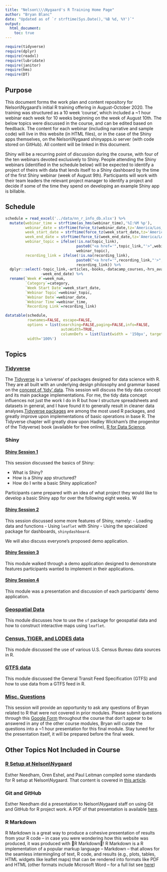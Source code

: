 ```yaml
---
title: "Nelson\\\\Nygaard's R Training Home Page"
author: "Bryan Blanc"
date: "Updated as of `r strftime(Sys.Date(),'%B %d, %Y')`"
output: 
  html_document:
    toc: true
---
```


```r
require(tidyverse)
require(dplyr)
require(readxl)
require(lubridate)
require(janitor)
require(hms)
require(DT)
```

## Purpose

This document forms the work plan and content repository for Nelson\\Nygaard's initial R training offering in August-October 2020. The training was structured as a 10 week 'course', which included a ~1 hour webinar each week for 10 weeks beginning on the week of August 10th. The below topics were discussed in the course, and can be edited based on feedback. The content for each webinar (including narrative and sample code) will live in this website (in HTML files), or in the case of the Shiny apps themselves, on the Nelson\\Nygaard shinyapps.io server (with code stored on GitHub). All content will be linked in this document.

Shiny will be a recurring point of discussion during the course, with four of the ten webinars devoted exclusively to Shiny. People attending the Shiny webinars (identified in the schedule below) will be expected to identify a project of theirs with data that lends itself to a Shiny dashboard by the time of the first Shiny webinar (week of August 9th). Participants will work with their team leaders the relevant project manager to identify a project and decide if some of the time they spend on developing an example Shiny app is billable. 

## Schedule

```r
schedule = read_excel('../data/nn_r_info_db.xlsx') %>%
  mutate(webinar_time = strftime(as_hms(webinar_time),'%I:%M %p'),
         webinar_date = strftime(force_tz(webinar_date,tz='America/Los_Angeles'),'%B %d, %Y'),
         week_start_date = strftime(force_tz(week_start_date,tz='America/Los_Angeles'),'%B %d, %Y'),
         week_end_date = strftime(force_tz(week_end_date,tz='America/Los_Angeles'),'%B %d, %Y'),
         webinar_topic = ifelse(!is.na(topic_link),
                                paste0("<a href='",topic_link,"'>",webinar_topic,"</a>"),
                                webinar_topic),
         recording_link = ifelse(!is.na(recording_link),
                                paste0("<a href='",recording_link,"'>",'Recording',"</a>"),
                                recording_link)) %>%
  dplyr::select(-topic_link,-articles,-books,-datacamp_courses,-hrs_available,
                -week_end_date) %>%
  rename(`Week #`=week_num,
         `Category`=category,
         `Week Start Date`=week_start_date,
         `Webinar Topic`=webinar_topic,
         `Webinar Date`=webinar_date,
         `Webinar Time`=webinar_time,
         `Recording Link`=recording_link)

datatable(schedule,
          rownames=FALSE, escape=FALSE,
          options = list(searching=FALSE,paging=FALSE,info=FALSE,
                         autoWidth=TRUE,
                         columnDefs = list(list(width = '150px', targets = c(2)))),
          width='100%')

```

## Topics

### [Tidyverse](topics_output/tidyverse.html)

The [Tidyverse](https://www.tidyverse.org/) is a 'universe' of packages designed for data science with R. They are all built with an underlying design philosophy and grammar based on the [concept of 'tidy' data](https://vita.had.co.nz/papers/tidy-data.pdf). This session will discuss the tidy data concept and its main package implementations. For me, the tidy data concept influences not just the work I do in R but how I structure spreadsheets and datasets in general, and I have found it to generally result in cleaner data analyses.[Tidyverse packages](https://www.tidyverse.org/packages/) are among the most used R packages, and greatly improve upon implementations of basic operations in base R. The Tidyverse chapter will greatly draw upon Hadley Wickham's (the progenitor of the Tidyverse) book (available for free online), [R for Data Science](https://r4ds.had.co.nz/).

### Shiny

#### [Shiny Session 1](topics_output/shiny_1.html)

This session discussed the basics of Shiny:

- What is Shiny? 
- How is a Shiny app structured?
- How do I write a basic Shiny application?

Participants came prepared with an idea of what project they would like to develop a basic Shiny app for over the following eight weeks. W

#### [Shiny Session 2](topics_output/shiny_2.html)

This session discussed some more features of Shiny, namely:
- Loading data and functions
- Using `leaflet` with Shiny
- Using the specialized package for dashboards, `shinydashboard`. 

We will also discuss everyone's proposed demo application. 

#### [Shiny Session 3](topics_output/shiny_3.html)

This module walked through a demo application designed to demonstrate features participants wanted to implement in their applications. 

#### [Shiny Session 4](topics_output/shiny_4.html)

This module was a presentation and discussion of each participants' demo application. 

### [Geospatial Data](topics_output/geospatial.html)

This module discusses how to use the `sf` package for geospatial data and how to construct interactive maps using `leaflet`. 

### [Census, TIGER, and LODES data](topics_output/census.html)

This module discussed the use of various U.S. Census Bureau data sources in R.

### [GTFS data](topics_output/gtfs_data.html)

This module discussed the General Transit Feed Specification (GTFS) and how to use data from a GTFS feed in R. 

### [Misc. Questions](topics_output/misc_questions.html)

This session will provide an opportunity to ask any questions of Bryan related to R that were not covered in prior modules. Please submit questions through this [Google Form](https://docs.google.com/forms/d/e/1FAIpQLSc6JMTAwDHN82RASgRUYJggEeRri67WH1euaoxNFtjgNxboqg/viewform?usp=sf_link) throughout the course that don't appear to be answered in any of the other course modules, Bryan will curate the questions into a ~1 hour presentation for this final module. Stay tuned for the presentation itself, it will be prepared before the final week. 

## Other Topics Not Included in Course

### [R Setup at Nelson\\Nygaard](other_topics/r_setup_nn.html)

Esther Needham, Oren Eshel, and Paul Leitman compiled some standards for R setup at Nelson\\Nygaard. That content is covered in [this article](other_topics/r_setup_nn.html). 

### Git and GitHub

Esther Needham did a presentation to Nelson\\Nygaard staff on using Git and GitHub for R project work. A PDF of that presentation is available [here](docs/PDF/NN GitHub 101_ Git-ting Started with Git and GitHub.pdf). 

### R Markdown

R Markdown is a great way to produce a cohesive presentation of results from your R code -- in case you were wondering how this website was produced, it was produced with 🤯R Markdown🤯! R Markdown is a R implementation of a popular markup language -- Markdown -- that allows for the seamless intermingling of text, R code, and results (e.g., plots, tables, HTML widgets like leaflet maps) that can be rendered into formats like PDF and HTML (other formats include Microsoft Word -- for a full list see [here](https://rmarkdown.rstudio.com/lesson-9.html))


